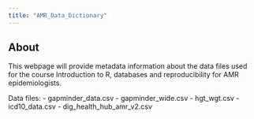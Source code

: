 ```yaml
---
title: "AMR_Data_Dictionary"
---
```

## About
This webpage will provide metadata information about the data files used for the course Introduction to R, databases and reproducibility for AMR epidemiologists. 

Data files: 
- gapminder_data.csv
- gapminder_wide.csv
- hgt_wgt.csv
- icd10_data.csv
- dig_health_hub_amr_v2.csv

 

